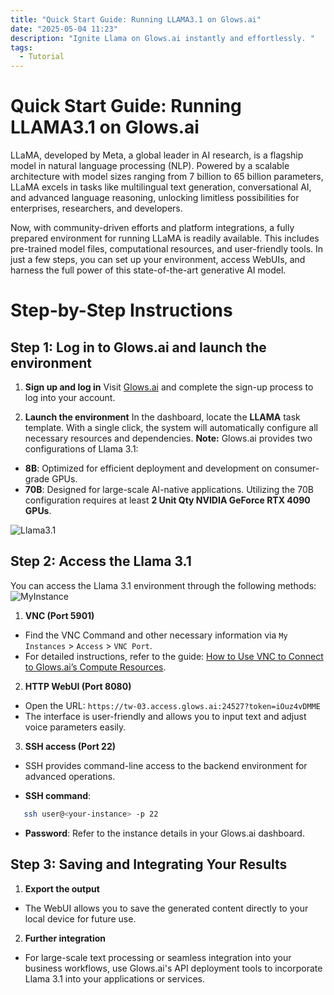 ```yaml
---
title: "Quick Start Guide: Running LLAMA3.1 on Glows.ai"
date: "2025-05-04 11:23"
description: "Ignite Llama on Glows.ai instantly and effortlessly. "
tags:
  - Tutorial
---
```


# Quick Start Guide: Running LLAMA3.1 on Glows.ai

LLaMA, developed by Meta, a global leader in AI research, is a flagship model in natural language processing (NLP). Powered by a scalable architecture with model sizes ranging from 7 billion to 65 billion parameters, LLaMA excels in tasks like multilingual text generation, conversational AI, and advanced language reasoning, unlocking limitless possibilities for enterprises, researchers, and developers.

Now, with community-driven efforts and platform integrations, a fully prepared environment for running LLaMA is readily available. This includes pre-trained model files, computational resources, and user-friendly tools. In just a few steps, you can set up your environment, access WebUIs, and harness the full power of this state-of-the-art generative AI model.

# Step-by-Step Instructions

## Step 1: Log in to Glows.ai and launch the environment

1. **Sign up and log in**
   Visit [Glows.ai](https://glows.ai/) and complete the sign-up process to log into your account.

2. **Launch the environment**
   In the dashboard, locate the **LLAMA** task template. With a single click, the system will automatically configure all necessary resources and dependencies.
   **Note:** Glows.ai provides two configurations of Llama 3.1:

- **8B**: Optimized for efficient deployment and development on consumer-grade GPUs.
- **70B**: Designed for large-scale AI-native applications. Utilizing the 70B configuration requires at least **2 Unit Qty NVIDIA GeForce RTX 4090 GPUs**.

![Llama3.1](./img/tutorials-images/06.LLAMA3.1/01.Llama3.1.png)

## Step 2: Access the Llama 3.1

You can access the Llama 3.1 environment through the following methods:
![MyInstance](./img/tutorials-images/06.LLAMA3.1/02.MyInstance.png)

1. **VNC (Port 5901)**

- Find the VNC Command and other necessary information via `My Instances` > `Access` > `VNC Port`.
- For detailed instructions, refer to the guide: [How to Use VNC to Connect to Glows.ai’s Compute Resources](https://docs.glows.ai/tutorials/vnc).

2. **HTTP WebUI (Port 8080)**

- Open the URL: `https://tw-03.access.glows.ai:24527?token=iOuz4vDMME`
- The interface is user-friendly and allows you to input text and adjust voice parameters easily.

3. **SSH access (Port 22)**

- SSH provides command-line access to the backend environment for advanced operations.

- **SSH command**:

```bash
   ssh user@<your-instance> -p 22
```

- **Password**: Refer to the instance details in your Glows.ai dashboard.

## Step 3: Saving and Integrating Your Results

1. **Export the output**

- The WebUI allows you to save the generated content directly to your local device for future use.

2. **Further integration**

- For large-scale text processing or seamless integration into your business workflows, use Glows.ai's API deployment tools to incorporate Llama 3.1 into your applications or services.

